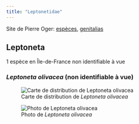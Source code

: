 ```yaml
---
title: "Leptonetidae"
---
```


Site de Pierre Oger: [espèces](https://arachno.piwigo.com/index?/category/981-leptonetidae), [genitalias](https://arachno.piwigo.com/index?/tags/1480-_leptonetidae)



## Leptoneta

1 espèce en Île-de-France non identifiable à vue



### *Leptoneta olivacea* (non identifiable à vue)

![Carte de distribution de *Leptoneta olivacea*](https://asfra.fr/Site/User_pages/Atlas/LR_ASFRA_Leptonetidae_Leptoneta%20olivacea_2022-03-10.jpeg)

![Photo de *Leptoneta olivacea*](chemin/vers/photo.jpg)



